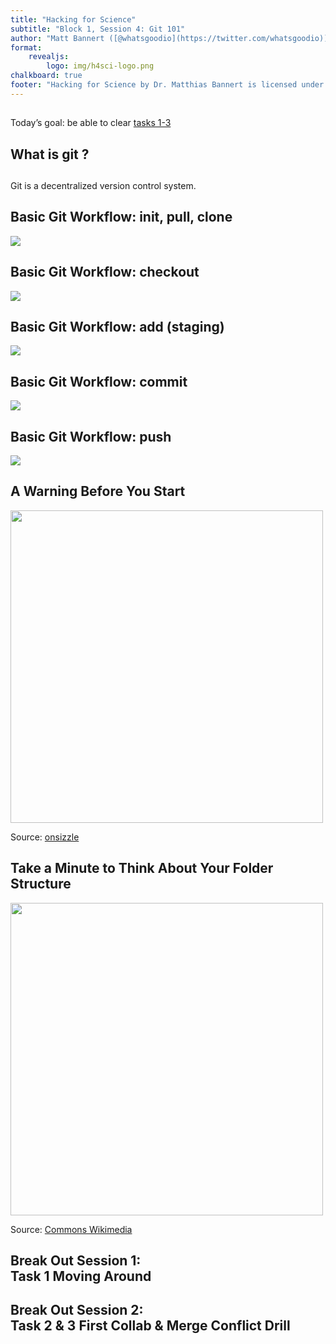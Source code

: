 ```yaml
---
title: "Hacking for Science"
subtitle: "Block 1, Session 4: Git 101"
author: "Matt Bannert ([@whatsgoodio](https://twitter.com/whatsgoodio))"
format: 
    revealjs:
        logo: img/h4sci-logo.png
chalkboard: true
footer: "Hacking for Science by Dr. Matthias Bannert is licensed under [CC BY-NC-SA 4.0](https://creativecommons.org/licenses/by-nc-sa/4.0/?ref=chooser-v1)"
---
```



## {.center}

Today's goal: be able to clear [tasks 1-3](https://github.com/h4sci/h4sci-tasks/issues)


## What is git ? {.center}


## {.center}

Git is a decentralized version control system.



## Basic Git Workflow: init, pull, clone  {.center}


![](img/decentralized_1.png)





## Basic Git Workflow: checkout {.center}

![](img/decentralized_2.png)



## Basic Git Workflow: add (staging) {.center}

![](img/decentralized_3.png)




## Basic Git Workflow: commit {.center}

![](img/decentralized_4.png)



## Basic Git Workflow: push {.center}

![](img/decentralized.png)

## A Warning Before You Start

![](img/how_to_quit_vim.png){fig-align="center" height="500"}

::: footer
Source: [onsizzle](https://pics.onsizzle.com/simon-brunning-brunns-finally-managed-to-quit-vim-the-solution-29657696.png)
:::


## Take a Minute to Think About Your Folder Structure

![](img/ursus_wehrli.jpg){fig-align="center" height="500"}

::: footer
Source: [Commons Wikimedia](https://commons.wikimedia.org/wiki/Category:Ursus_Wehrli?uselang=de#/media/File:PINC.8_(May_22,_2007)2.jpg)
:::



## Break Out Session 1:<br> Task 1 Moving Around {.center}


## Break Out Session 2:<br> Task 2 & 3 First Collab & Merge Conflict Drill {.center}





